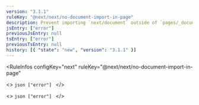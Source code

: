 ```yaml
---
version: "3.1.1"
ruleKey: "@next/next/no-document-import-in-page"
description: Prevent importing `next/document` outside of `pages/_document.js`
jsEntry: ["error"]
previousJsEntry: null
tsEntry: ["error"]
previousTsEntry: null
history: [{ "state": "new", "version": "3.1.1" }]
---
```


<RuleInfos 
  configKey="next" 
  ruleKey="@next/next/no-document-import-in-page" 
>
  <>
    ```json
    ["error"]
    ```
  </>

  <>
    ```json
    ["error"]
    ```
  </>
</RuleInfos>
